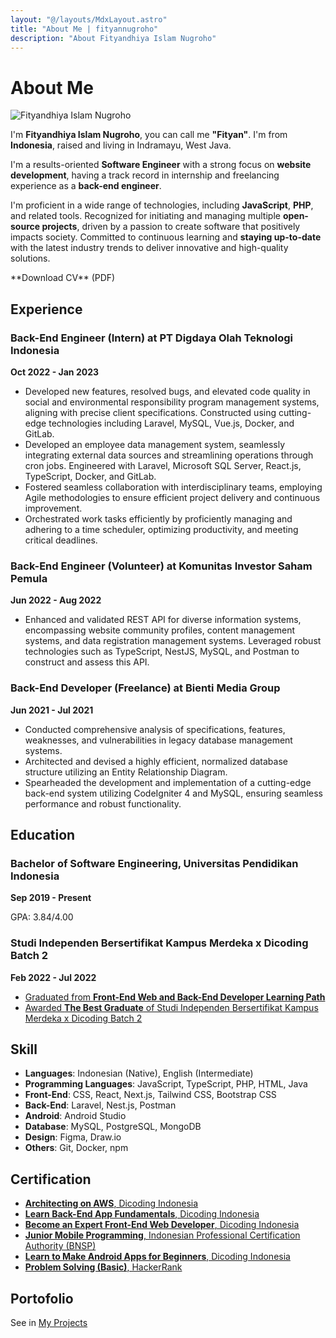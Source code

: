 ```yaml
---
layout: "@/layouts/MdxLayout.astro"
title: "About Me | fityannugroho"
description: "About Fityandhiya Islam Nugroho"
---
```



# About Me

<img
  src="profile.webp"
  alt="Fityandhiya Islam Nugroho"
  class="rounded-full w-40 h-40 mx-auto"
/>

I'm **Fityandhiya Islam Nugroho**, you can call me **"Fityan"**.
I'm from **Indonesia**, raised and living in Indramayu, West Java.

I'm a results-oriented **Software Engineer** with a strong focus on **website development**, having a track record in internship and freelancing experience as a **back-end engineer**.

I'm proficient in a wide range of technologies, including **JavaScript**, **PHP**, and related tools. Recognized for initiating and managing multiple **open-source projects**, driven by a passion to create software that positively impacts society.
Committed to continuous learning and **staying up-to-date** with the latest industry trends to deliver innovative and high-quality solutions.

<div class="w-full flex justify-center mt-8">
  <Link
    href="https://drive.google.com/file/d/1DqHq19zPIi5zpcg6WQ48s7d3_bqceBA6/view"
    className="not-prose"
    target="_blank"
    variant="default"
  >
    <DownloadIcon className="w-5 h-5 mr-1" />
    **Download CV** (PDF)
  </Link>
</div>

## Experience

### Back-End Engineer (Intern) at PT Digdaya Olah Teknologi Indonesia

**Oct 2022 - Jan 2023**

- Developed new features, resolved bugs, and elevated code quality in social and environmental responsibility program management systems, aligning with precise client specifications. Constructed using cutting-edge technologies including Laravel, MySQL, Vue.js, Docker, and GitLab.
- Developed an employee data management system, seamlessly integrating external data sources and streamlining operations through cron jobs. Engineered with Laravel, Microsoft SQL Server, React.js, TypeScript, Docker, and GitLab.
- Fostered seamless collaboration with interdisciplinary teams, employing Agile methodologies to ensure efficient project delivery and continuous improvement.
- Orchestrated work tasks efficiently by proficiently managing and adhering to a time scheduler, optimizing productivity, and meeting critical deadlines.

### Back-End Engineer (Volunteer) at Komunitas Investor Saham Pemula

**Jun 2022 - Aug 2022**

- Enhanced and validated REST API for diverse information systems, encompassing website community profiles, content management systems, and data registration management systems. Leveraged robust technologies such as TypeScript, NestJS, MySQL, and Postman to construct and assess this API.

### Back-End Developer (Freelance) at Bienti Media Group

**Jun 2021 - Jul 2021**

- Conducted comprehensive analysis of specifications, features, weaknesses, and vulnerabilities in legacy database management systems.
- Architected and devised a highly efficient, normalized database structure utilizing an Entity Relationship Diagram.
- Spearheaded the development and implementation of a cutting-edge back-end system utilizing CodeIgniter 4 and MySQL, ensuring seamless performance and robust functionality.

## Education

### Bachelor of Software Engineering, Universitas Pendidikan Indonesia

**Sep 2019 - Present**

GPA: 3.84/4.00

### Studi Independen Bersertifikat Kampus Merdeka x Dicoding Batch 2

**Feb 2022 - Jul 2022**

- [Graduated from **Front-End Web and Back-End Developer Learning Path**](https://drive.google.com/file/d/1-ieZnVMnMAnEZqs9YOQxTCOOkn59IECx/view?usp=sharing)
- [Awarded **The Best Graduate** of Studi Independen Bersertifikat Kampus Merdeka x Dicoding Batch 2](https://drive.google.com/file/d/1FiNlhBVJFnj3k7QfJ6o2DRn3y1GrVfAX/view?usp=sharing)

## Skill

- **Languages**: Indonesian (Native), English (Intermediate)
- **Programming Languages**: JavaScript, TypeScript, PHP, HTML, Java
- **Front-End**: CSS, React, Next.js, Tailwind CSS, Bootstrap CSS
- **Back-End**: Laravel, Nest.js, Postman
- **Android**: Android Studio
- **Database**: MySQL, PostgreSQL, MongoDB
- **Design**: Figma, Draw.io
- **Others**: Git, Docker, npm

## Certification

- [**Architecting on AWS**, Dicoding Indonesia](https://www.dicoding.com/certificates/EYX46J0JRPDL)
- [**Learn Back-End App Fundamentals**, Dicoding Indonesia](https://www.dicoding.com/certificates/07Z6VWOWWXQR)
- [**Become an Expert Front-End Web Developer**, Dicoding Indonesia](https://www.dicoding.com/certificates/JMZVG29GRZN9)
- [**Junior Mobile Programming**, Indonesian Professional Certification Authority (BNSP)](https://drive.google.com/file/d/1Y3ke212gF38nbmZeSZ0Kl6Q7uJfCDarE/view?usp=share_link)
- [**Learn to Make Android Apps for Beginners**, Dicoding Indonesia](https://www.dicoding.com/certificates/1OP80494LXQK)
- [**Problem Solving (Basic)**, HackerRank](https://www.hackerrank.com/certificates/c43c6cb90e92)

## Portofolio

See in [My Projects](/projects)
